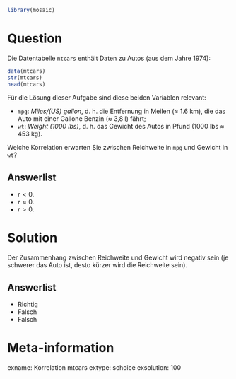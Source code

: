 ```r
library(mosaic)
```

Question
========

Die Datentabelle `mtcars` enthält Daten zu Autos (aus dem Jahre 1974):

```r
data(mtcars)
str(mtcars)
head(mtcars)
```

Für die Lösung dieser Aufgabe sind diese beiden Variablen relevant:

- `mpg`: *Miles/(US) gallon*, d. h. die Entfernung in Meilen ($\approx$ 1.6 km), die das Auto mit einer Gallone Benzin ($\approx$ 3,8 l) fährt;
- `wt`: *Weight (1000 lbs)*, d. h. das Gewicht des Autos in Pfund (1000 lbs $\approx$ 453 kg).

Welche Korrelation erwarten Sie zwischen Reichweite in `mpg` und Gewicht in `wt`?

Answerlist
----------
* $r < 0$.
* $r \approx 0$.
* $r > 0$.



Solution
========

Der Zusammenhang zwischen Reichweite und Gewicht wird negativ sein (je schwerer das Auto ist, desto kürzer wird die Reichweite sein).

Answerlist
----------
* Richtig
* Falsch
* Falsch

Meta-information
================
exname: Korrelation mtcars
extype: schoice
exsolution: 100